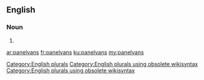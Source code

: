 ==English==

===Noun===
{{head|en}}

# {{plural of|panelvan}}

[[Category:English plurals]][[Category:English plurals using obsolete wikisyntax]][[Category:English plurals using obsolete wikisyntax]]

[[ar:panelvans]]
[[fr:panelvans]]
[[ku:panelvans]]
[[my:panelvans]]